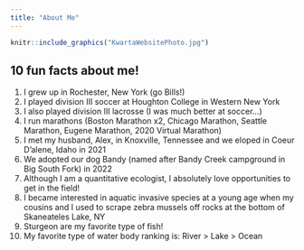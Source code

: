 ```yaml
---
title: "About Me"
---
```


```r
knitr::include_graphics("KwartaWebsitePhoto.jpg")
```

## 10 fun facts about me!

1. I grew up in Rochester, New York (go Bills!)
2. I played division III soccer at Houghton College in Western New York 
3. I also played division III lacrosse (I was much better at soccer...)
4. I run marathons (Boston Marathon x2, Chicago Marathon, Seattle Marathon, Eugene Marathon, 2020 Virtual Marathon)
5. I met my husband, Alex, in Knoxville, Tennessee and we eloped in Coeur D'alene, Idaho in 2021
6. We adopted our dog Bandy (named after Bandy Creek campground in Big South Fork) in 2022
7. Although I am a quantitative ecologist, I absolutely love opportunities to get in the field! 
8. I became interested in aquatic invasive species at a young age when my cousins and I used to scrape zebra mussels off rocks at the bottom of Skaneateles Lake, NY 
9. Sturgeon are my favorite type of fish!
10. My favorite type of water body ranking is: River > Lake > Ocean



